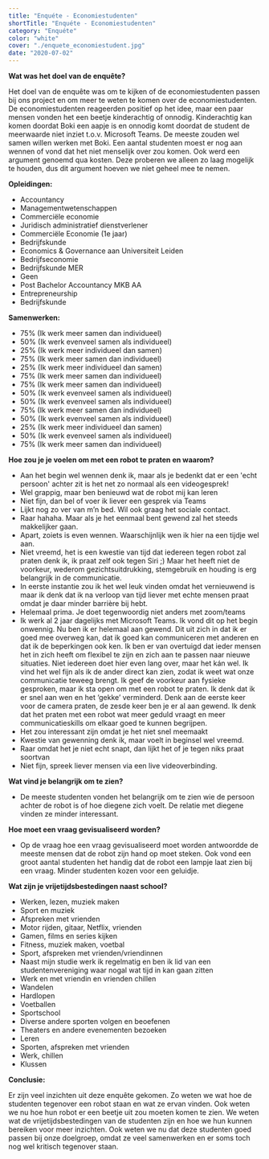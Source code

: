 ```yaml
---
title: "Enquéte - Economiestudenten"
shortTitle: "Enquéte - Economiestudenten"
category: "Enquéte"
color: "white"
cover: "./enquete_economiestudent.jpg"
date: "2020-07-02"
---
```


**Wat was het doel van de enquête?** 

Het doel van de enquête was om te kijken of de economiestudenten passen bij ons project en om meer te weten te komen over de economiestudenten.
De economiestudenten reageerden positief op het idee, maar een paar mensen vonden het een beetje kinderachtig of onnodig. Kinderachtig kan komen doordat Boki een aapje is en onnodig komt doordat de student de meerwaarde niet inziet t.o.v. Microsoft Teams. 
De meeste zouden wel samen willen werken met Boki. Een aantal studenten moest er nog aan wennen of vond dat het niet menselijk over zou komen. Ook werd een argument genoemd qua kosten. Deze proberen we alleen zo laag mogelijk te houden, dus dit argument hoeven we niet geheel mee te nemen.

**Opleidingen:**
- Accountancy
- Managementwetenschappen
- Commerciële economie 
- Juridisch administratief dienstverlener
- Commerciële Economie (1e jaar)
- Bedrijfskunde
- Economics & Governance aan Universiteit Leiden 
- Bedrijfseconomie
- Bedrijfskunde MER
- Geen
- Post Bachelor Accountancy MKB AA
- Entrepreneurship 
- Bedrijfskunde 



**Samenwerken:**
- 75% (Ik werk meer samen dan individueel)
- 50% (Ik werk evenveel samen als individueel)
- 25% (Ik werk meer individueel dan samen)
- 75% (Ik werk meer samen dan individueel)
- 25% (Ik werk meer individueel dan samen)
- 75% (Ik werk meer samen dan individueel)
- 75% (Ik werk meer samen dan individueel)
- 50% (Ik werk evenveel samen als individueel)
- 50% (Ik werk evenveel samen als individueel)
- 75% (Ik werk meer samen dan individueel)
- 50% (Ik werk evenveel samen als individueel)
- 25% (Ik werk meer individueel dan samen)
- 50% (Ik werk evenveel samen als individueel)
- 75% (Ik werk meer samen dan individueel)


**Hoe zou je je voelen om met een robot te praten en waarom?**
- Aan het begin wel wennen denk ik, maar als je bedenkt dat er een 'echt persoon' achter zit is het net zo normaal als een videogesprek!
- Wel grappig, maar ben benieuwd wat de robot mij kan leren
- Niet fijn, dan bel of voer ik liever een gesprek via Teams
- Lijkt nog zo ver van m’n bed. Wil ook graag het sociale contact. 
- Raar hahaha. Maar als je het eenmaal bent gewend zal het steeds makkelijker gaan.
- Apart, zoiets is even wennen. Waarschijnlijk wen ik hier na een tijdje wel aan.
- Niet vreemd, het is een kwestie van tijd dat iedereen tegen robot zal praten denk ik, ik praat zelf ook tegen Siri ;) Maar het heeft niet de voorkeur, wederom gezichtsuitdrukking, stemgebruik en houding is erg belangrijk in de communicatie. 
- In eerste instantie zou ik het wel leuk vinden omdat het vernieuwend is maar ik denk dat ik na verloop van tijd liever met echte mensen praat omdat je daar minder barrière bij hebt.
- Helemaal prima. Je doet tegenwoordig niet anders met zoom/teams
- Ik werk al 2 jaar dagelijks met Microsoft Teams. Ik vond dit op het begin onwennig. Nu ben ik er helemaal aan gewend. Dit uit zich in dat ik er goed mee overweg kan, dat ik goed kan communiceren met anderen en dat ik de beperkingen ook ken. Ik ben er van overtuigd dat ieder mensen het in zich heeft om flexibel te zijn en zich aan te passen naar nieuwe situaties. Niet iedereen doet hier even lang over, maar het kán wel. Ik vind het wel fijn als ik de ander direct kan zien, zodat ik weet wat onze communicatie teweeg brengt. Ik geef de voorkeur aan fysieke gesproken, maar ik sta open om met een robot te praten. Ik denk dat ik er snel aan wen en het ‘gekke’ verminderd. Denk aan de eerste keer voor de camera praten, de zesde keer ben je er al aan gewend. Ik denk dat het praten met een robot wat meer geduld vraagt en meer communicatieskills om elkaar goed te kunnen begrijpen. 
- Het zou interessant zijn omdat je het niet snel meemaakt 
- Kwestie van gewenning denk ik, maar voelt in beginsel wel vreemd.
- Raar omdat het je niet echt snapt, dan lijkt het of je tegen niks praat soortvan 
- Niet fijn, spreek liever mensen via een live videoverbinding. 


**Wat vind je belangrijk om te zien?**
- De meeste studenten vonden het belangrijk om te zien wie de persoon achter de robot is of hoe diegene zich voelt. De relatie met diegene vinden ze minder interessant.

**Hoe moet een vraag gevisualiseerd worden?**
- Op de vraag hoe een vraag gevisualiseerd moet worden antwoordde de meeste mensen dat de robot zijn hand op moet steken. Ook vond een groot aantal studenten het handig dat de robot een lampje laat zien bij een vraag. Minder studenten kozen voor een geluidje.




**Wat zijn je vrijetijdsbestedingen naast school?**
- Werken, lezen, muziek maken
- Sport en muziek
- Afspreken met vrienden
- Motor rijden, gitaar, Netflix, vrienden
- Gamen, films en series kijken
- Fitness, muziek maken, voetbal
- Sport, afspreken met vrienden/vriendinnen
- Naast mijn studie werk ik regelmatig en ben ik lid van een studentenvereniging waar nogal wat tijd in kan gaan zitten
- Werk en met vriendin en vrienden chillen
- Wandelen
- Hardlopen
- Voetballen
- Sportschool 
- Diverse andere sporten volgen en beoefenen 
- Theaters en andere evenementen bezoeken
- Leren
- Sporten, afspreken met vrienden
- Werk, chillen 
- Klussen

**Conclusie:**

Er zijn veel inzichten uit deze enquête gekomen. Zo weten we wat hoe de studenten tegenover een robot staan en wat ze ervan vinden. Ook weten we nu hoe hun robot er een beetje uit zou moeten komen te zien. We weten wat de vrijetijdsbestedingen van de studenten zijn en hoe we hun kunnen bereiken voor meer inzichten. Ook weten we nu dat deze studenten goed passen bij onze doelgroep, omdat ze veel samenwerken en er soms toch nog wel kritisch tegenover staan.
